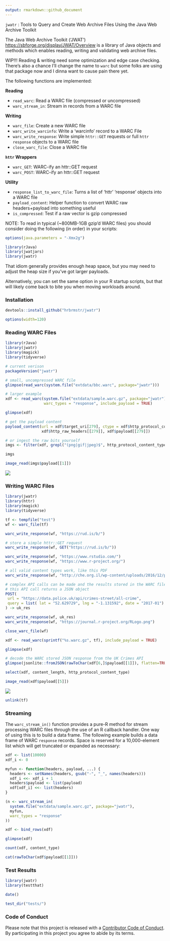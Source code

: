 ```yaml
---
output: rmarkdown::github_document
---
```


`jwatr` : Tools to Query and Create Web Archive Files Using the Java Web Archive Toolkit

The Java Web Archive Toolkit ('JWAT') <https://sbforge.org/display/JWAT/Overview>
is a library of Java objects and methods which enables reading, writing and validating web archive files.

WIP!!! Reading & writing need some optimization and edge case checking. There's also a chance I'll change the name to `warc` but some folks are using that package now and I dinna want to cause pain there yet.

The following functions are implemented:

**Reading**

- `read_warc`:	Read a WARC file (compressed or uncompressed)
- `warc_stream_in`:	Stream in records from a WARC file

**Writing**

- `warc_file`:	Create a new WARC file
- `warc_write_warcinfo`:	Write a 'warcinfo' record to a WARC File
- `warc_write_response`:	Write simple `httr::GET` requests or full `httr` `response` objects to a WARC file
- `close_warc_file`:	Close a WARC file

**`httr` Wrappers**

- `warc_GET`:	WARC-ify an httr::GET request
- `warc_POST`:	WARC-ify an httr::GET request

**Utility**

- `response_list_to_warc_file`:	Turns a list of 'httr' 'response' objects into a WARC file
- `payload_content`:	Helper function to convert WARC raw headers+payload into something useful
- `is_compressed`:	Test if a raw vector is gzip compressed

NOTE: To read in typical (~800MB-1GB gzip'd WARC files) you should consider doing the following (in order) in your scripts:

```r
options(java.parameters = "-Xmx2g")

library(rJava)
library(jwatjars)
library(jwatr)
```

That idiom generally provides enough heap space, but you may need to adjust the heap size if you've got larger payloads.

Alternatively, you can set the same option in your R startup scripts, but that will likely come back to bite you when moving workloads around.

### Installation

```r
devtools::install_github("hrbrmstr/jwatr")
```

```r
options(width=120)
```

### Reading WARC Files

```r
library(rJava)
library(jwatr)
library(magick)
library(tidyverse)

# current verison
packageVersion("jwatr")
```

```r
# small, uncompressed WARC file
glimpse(read_warc(system.file("extdata/bbc.warc", package="jwatr")))

# larger example
xdf <- read_warc(system.file("extdata/sample.warc.gz", package="jwatr"),
                 warc_types = "response", include_payload = TRUE)

glimpse(xdf)

# get the payload content
payload_content(url = xdf$target_uri[279], ctype = xdf$http_protocol_content_type[279], 
                xdf$http_raw_headers[[279]], xdf$payload[[279]])

# or ingest the raw bits yourself
imgs <- filter(xdf, grepl("(png|gif|jpeg)$", http_protocol_content_type))

imgs

image_read(imgs$payload[[1]])
```

![](imgs/img1.jpeg)

### Writing WARC Files

```r
library(jwatr)
library(httr)
library(magick)
library(tidyverse)

tf <- tempfile("test")
wf <- warc_file(tf)

warc_write_response(wf, "https://rud.is/b/")

# store a simple httr::GET request
warc_write_response(wf, GET("https://rud.is/b/"))

warc_write_response(wf, "https://www.rstudio.com/")
warc_write_response(wf, "https://www.r-project.org/")

# all valid content types work, like this PDF
warc_write_response(wf, "http://che.org.il/wp-content/uploads/2016/12/pdf-sample.pdf")

# complex API calls can be made and the results stored in the WARC file as well
# this API call returns a JSON object
POST(
 url = "https://data.police.uk/api/crimes-street/all-crime",
 query = list( lat = "52.629729", lng = "-1.131592", date = "2017-01")
) -> uk_res

warc_write_response(wf, uk_res)
warc_write_response(wf, "https://journal.r-project.org/RLogo.png")

close_warc_file(wf)

xdf <- read_warc(sprintf("%s.warc.gz", tf), include_payload = TRUE)

glimpse(xdf)

# decode the WARC stored JSON response from the UK Crimes API
glimpse(jsonlite::fromJSON(rawToChar(xdf[6,]$payload[[1]]), flatten=TRUE))

select(xdf, content_length, http_protocol_content_type)

image_read(xdf$payload[[5]])
```

![](imgs/img2.png)

```r
unlink(tf)
```

### Streaming

The `warc_stream_in()` function provides a pure-R method for stream processing WARC
files through the use of an R callback handler. One way of using this is to build a
data frame. The following example builds a data frame of WARC `response` records. Space
is reserved for a 10,000-element list which will get truncated or expanded as necessary:

```r
xdf <- list(10000)
xdf_i <- 0

myfun <- function(headers, payload, ...) {
  headers <- setNames(headers, gsub("-", "_", names(headers)))
  xdf_i <<- xdf_i + 1
  headers$payload <- list(payload)
  xdf[xdf_i] <<- list(headers)
}

(n <- warc_stream_in(
  system.file("extdata/sample.warc.gz", package="jwatr"),
  myfun,
  warc_types = "response"
))

xdf <- bind_rows(xdf)

glimpse(xdf)

count(xdf, content_type)

cat(rawToChar(xdf$payload[[1]]))
```

### Test Results

```r
library(jwatr)
library(testthat)

date()

test_dir("tests/")
```

### Code of Conduct

Please note that this project is released with a [Contributor Code of Conduct](CONDUCT.md). By participating in this project you agree to abide by its terms.